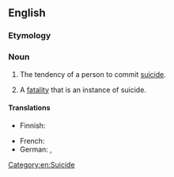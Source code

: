 ==English==

===Etymology===
{{suffix|en|suicidal|ity}}

===Noun===
{{en-noun|~|suicidalities}}

# {{lb|en|uncountable}} The tendency of a person to commit [[suicide]].
# {{lb|en|countable}} A [[fatality]] that is an instance of suicide.

====Translations====
{{trans-top|tendency to commit suicide}}
* Finnish: {{t+|fi|itsetuhoisuus}}
{{trans-mid}}
* French: {{t|fr|suicidalité|f}}
* German: {{t+|de|Suizidalität|f}}, {{t|de|Selbstmordneigung|f}}
{{trans-bottom}}
[[Category:en:Suicide]]